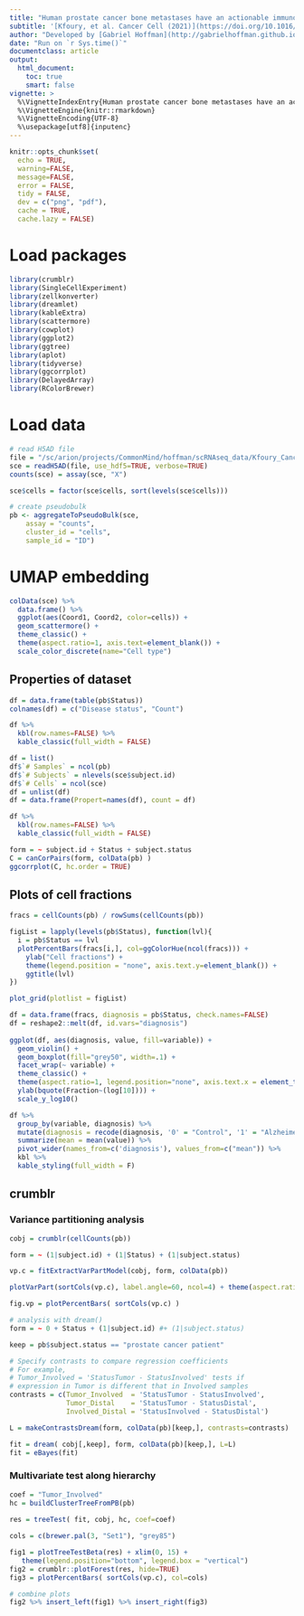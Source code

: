 ```yaml
---
title: "Human prostate cancer bone metastases have an actionable immunosuppressive microenvironment (GSE143791)"
subtitle: '[Kfoury, et al. Cancer Cell (2021)](https://doi.org/10.1016/j.ccell.2021.09.005)'
author: "Developed by [Gabriel Hoffman](http://gabrielhoffman.github.io/)"
date: "Run on `r Sys.time()`"
documentclass: article
output: 
  html_document:
    toc: true
    smart: false
vignette: >
  %\VignetteIndexEntry{Human prostate cancer bone metastases have an actionable immunosuppressive microenvironment}
  %\VignetteEngine{knitr::rmarkdown}
  %\VignetteEncoding{UTF-8}
  %\usepackage[utf8]{inputenc}
---
```



<!---



cd /sc/arion/projects/CommonMind/hoffman/crumblr_analysis/Kfoury_CancerCell_2021
R --vanilla


system("git pull"); rmarkdown::render("Kfoury_CancerCell_2021.Rmd");


https://hoffmg01.hpc.mssm.edu/crumblr_analysis/Kfoury_CancerCell_2021/Kfoury_CancerCell_2021.html


--->




```r
knitr::opts_chunk$set(
  echo = TRUE,
  warning=FALSE,
  message=FALSE,
  error = FALSE,
  tidy = FALSE,
  dev = c("png", "pdf"),
  cache = TRUE,
  cache.lazy = FALSE)
```

# Load packages
```r
library(crumblr)
library(SingleCellExperiment)
library(zellkonverter)
library(dreamlet)
library(kableExtra)
library(scattermore)
library(cowplot)
library(ggplot2)
library(ggtree)
library(aplot)
library(tidyverse)
library(ggcorrplot)
library(DelayedArray)
library(RColorBrewer)
```

# Load data
```r
# read H5AD file
file = "/sc/arion/projects/CommonMind/hoffman/scRNAseq_data/Kfoury_CancerCell_2021/Kfoury_CancerCell_2021.h5ad"
sce = readH5AD(file, use_hdf5=TRUE, verbose=TRUE) 
counts(sce) = assay(sce, "X")  

sce$cells = factor(sce$cells, sort(levels(sce$cells)))

# create pseudobulk 
pb <- aggregateToPseudoBulk(sce,
    assay = "counts",     
    cluster_id = "cells",  
    sample_id = "ID")
```

# UMAP embedding
```r
colData(sce) %>%
  data.frame() %>%
  ggplot(aes(Coord1, Coord2, color=cells)) + 
  geom_scattermore() +
  theme_classic() + 
  theme(aspect.ratio=1, axis.text=element_blank()) +
  scale_color_discrete(name="Cell type")
```


## Properties of dataset
```r
df = data.frame(table(pb$Status))
colnames(df) = c("Disease status", "Count")

df %>%
  kbl(row.names=FALSE) %>% 
  kable_classic(full_width = FALSE) 

df = list()
df$`# Samples` = ncol(pb)
df$`# Subjects` = nlevels(sce$subject.id)
df$`# Cells` = ncol(sce)
df = unlist(df)
df = data.frame(Propert=names(df), count = df)

df %>%  
  kbl(row.names=FALSE) %>% 
  kable_classic(full_width = FALSE) 
```


```r
form = ~ subject.id + Status + subject.status 
C = canCorPairs(form, colData(pb) )
ggcorrplot(C, hc.order = TRUE)
```


## Plots of cell fractions
```r
fracs = cellCounts(pb) / rowSums(cellCounts(pb))

figList = lapply(levels(pb$Status), function(lvl){
  i = pb$Status == lvl
  plotPercentBars(fracs[i,], col=ggColorHue(ncol(fracs))) + 
    ylab("Cell fractions") + 
    theme(legend.position = "none", axis.text.y=element_blank()) +
    ggtitle(lvl)
})

plot_grid(plotlist = figList)
```

```r
df = data.frame(fracs, diagnosis = pb$Status, check.names=FALSE)
df = reshape2::melt(df, id.vars="diagnosis")
 
ggplot(df, aes(diagnosis, value, fill=variable)) + 
  geom_violin() +
  geom_boxplot(fill="grey50", width=.1) + 
  facet_wrap(~ variable) +
  theme_classic() +
  theme(aspect.ratio=1, legend.position="none", axis.text.x = element_text(angle = 90, vjust = 0.5, hjust=1)) +
  ylab(bquote(Fraction~(log[10]))) +
  scale_y_log10() 
```

```r
df %>%
  group_by(variable, diagnosis) %>%
  mutate(diagnosis = recode(diagnosis, '0' = "Control", '1' = "Alzheimer's"))  %>% 
  summarize(mean = mean(value)) %>%
  pivot_wider(names_from=c('diagnosis'), values_from=c("mean")) %>%
  kbl %>%
  kable_styling(full_width = F)
```





## crumblr
### Variance partitioning analysis
```r
cobj = crumblr(cellCounts(pb))

form = ~ (1|subject.id) + (1|Status) + (1|subject.status) 

vp.c = fitExtractVarPartModel(cobj, form, colData(pb))

plotVarPart(sortCols(vp.c), label.angle=60, ncol=4) + theme(aspect.ratio=1)
```

```r
fig.vp = plotPercentBars( sortCols(vp.c) )

# analysis with dream()
form = ~ 0 + Status + (1|subject.id) #+ (1|subject.status)

keep = pb$subject.status == "prostate cancer patient"

# Specify contrasts to compare regression coefficients
# For example, 
# Tumor_Involved = 'StatusTumor - StatusInvolved' tests if 
# expression in Tumor is different that in Involved samples
contrasts = c(Tumor_Involved  = 'StatusTumor - StatusInvolved',
              Tumor_Distal    = 'StatusTumor - StatusDistal',
              Involved_Distal = 'StatusInvolved - StatusDistal')

L = makeContrastsDream(form, colData(pb)[keep,], contrasts=contrasts)

fit = dream( cobj[,keep], form, colData(pb)[keep,], L=L)
fit = eBayes(fit)
```



### Multivariate test along hierarchy
```r
coef = "Tumor_Involved"
hc = buildClusterTreeFromPB(pb)
 
res = treeTest( fit, cobj, hc, coef=coef)
```

```r
cols = c(brewer.pal(3, "Set1"), "grey85")

fig1 = plotTreeTestBeta(res) + xlim(0, 15) +
   theme(legend.position="bottom", legend.box = "vertical") 
fig2 = crumblr::plotForest(res, hide=TRUE) 
fig3 = plotPercentBars( sortCols(vp.c), col=cols) 

# combine plots
fig2 %>% insert_left(fig1) %>% insert_right(fig3)
```








